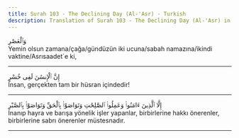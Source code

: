 ```yaml
---
title: Surah 103 - The Declining Day (Al-'Asr) - Turkish
description: Translation of Surah 103 - The Declining Day (Al-'Asr) in Turkish
---
```





<Aside type="quran" title="1">
وَٱلْعَصْرِ
</Aside>

<Aside type="reference" title="1">
Yemin olsun zamana/çağa/gündüzün iki ucuna/sabah namazına/ikindi vaktine/Asrısaadet´e ki,
</Aside>

---

<Aside type="quran" title="2">
إِنَّ ٱلْإِنسَٰنَ لَفِى خُسْرٍ
</Aside>

<Aside type="reference" title="2">
İnsan, gerçekten tam bir hüsran içindedir!
</Aside>

---

<Aside type="quran" title="3">
إِلَّا ٱلَّذِينَ ءَامَنُوا۟ وَعَمِلُوا۟ ٱلصَّٰلِحَٰتِ وَتَوَاصَوْا۟ بِٱلْحَقِّ وَتَوَاصَوْا۟ بِٱلصَّبْرِ
</Aside>

<Aside type="reference" title="3">
İnanıp hayra ve barışa yönelik işler yapanlar, birbirlerine hakkı önerenler, birbirlerine sabrı önerenler müstesnadır.
</Aside>

---
